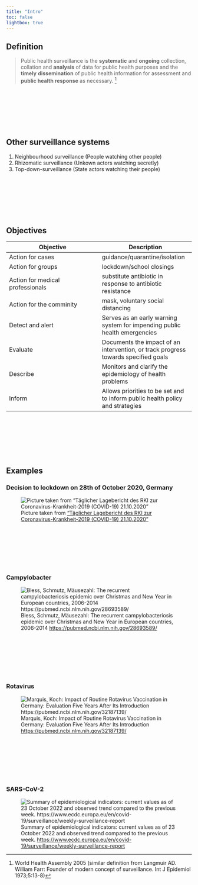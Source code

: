 ```yaml
---
title: "Intro"
toc: false
lightbox: true
---
```


## Definition
>  Public health surveillance is the __systematic__ and __ongoing__ collection, collation and __analysis__ of data for public health purposes and the __timely__ __dissemination__ of public health information for assessment and __public health response__ as necessary.
^[World Health Assembly 2005 (similar definition from Langmuir AD. William Farr: Founder of modern concept of surveillance. Int J Epidemiol 1973;5:13-8)]

<br><br><br><br><br><br>


## Other surveillance systems
1. Neighbourhood surveillance (People watching other people)
2. Rhizomatic surveillance (Unkown actors watching secretly)
3. Top-down-surveillance (State actors watching their people)

<br><br><br><br><br><br>


## Objectives

|Objective|Description|
|---|---|
|Action for cases| guidance/quarantine/isolation |
|Action for groups| lockdown/school closings |
|Action for medical professionals| substitute antibiotic in response to antibiotic resistance |
|Action for the comminity| mask, voluntary social distancing |
|Detect and alert|Serves as an early warning system for impending public health emergencies|
|Evaluate|Documents the impact of an intervention, or track progress towards specified goals|
|Describe|Monitors and clarify the epidemiology of health problems|
|Inform|Allows priorities to be set and to inform public health policy and strategies|

<br><br><br><br><br><br>

## Examples

### Decision to lockdown on 28th of October 2020, Germany 

![Picture taken from ["Täglicher Lagebericht des RKI zur Coronavirus-Krankheit-2019 (COVID-19) 21.10.2020"](https://www.rki.de/DE/Content/InfAZ/N/Neuartiges_Coronavirus/Situationsberichte/Okt_2020/2020-10-21-de.pdf?__blob=publicationFile)](../img/corona_okt_2020_germany.png)

<br><br><br><br><br><br>

### Campylobacter
![Bless, Schmutz, Mäusezahl: The recurrent campylobacteriosis epidemic over Christmas and New Year in European countries, 2006-2014 [https://pubmed.ncbi.nlm.nih.gov/28693589/](https://pubmed.ncbi.nlm.nih.gov/28693589/) ](../img/background_campy.png)

<br><br><br><br><br><br>

### Rotavirus
![Marquis, Koch: Impact of Routine Rotavirus Vaccination in Germany: Evaluation Five Years After Its Introduction [https://pubmed.ncbi.nlm.nih.gov/32187139/](https://pubmed.ncbi.nlm.nih.gov/32187139/)](../img/background_rota.png)

<br><br><br><br><br><br>

### SARS-CoV-2
![Summary of epidemiological indicators: current values as of 23 October 2022 and observed trend compared to the previous week. [https://www.ecdc.europa.eu/en/covid-19/surveillance/weekly-surveillance-report](https://www.ecdc.europa.eu/en/covid-19/surveillance/weekly-surveillance-report)](../img/background_sarscov2.png)


